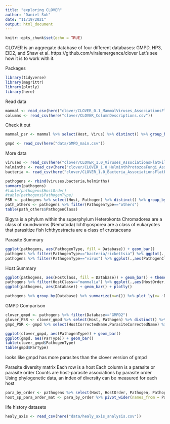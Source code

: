 ```yaml
---
title: "exploring CLOVER"
author: "Daniel Suh"
date: "11/19/2021"
output: html_document
---
```


```r
knitr::opts_chunk$set(echo = TRUE)
```

CLOVER is an aggregate database of four different databases: GMPD, HP3, EID2, and Shaw et al.
https://github.com/viralemergence/clover
Let's see how it is to work with it.

Packages  
```r
library(tidyverse)
library(magrittr)
library(plotly)
library(here)
```

Read data  
```r
mammal <- read_csv(here("clover/CLOVER_0.1_MammalViruses_AssociationsFlatFile.csv"))
columns <- read_csv(here("clover/CLOVER_ColumnDescriptions.csv"))
```

Check it out  
```r
mammal_psr <- mammal %>% select(Host, Virus) %>% distinct() %>% group_by(Host) %>% summarize(psr = n())
```


```r
gmpd <- read_csv(here("data/GMPD_main.csv"))
```

More data
```r
viruses <- read_csv(here("clover/CLOVER_1.0_Viruses_AssociationsFlatFile.csv"))
helminths <- read_csv(here("clover/CLOVER_1.0_HelminthProtozoaFungi_AssociationsFlatFile.csv"))
bacteria <- read_csv(here("clover/CLOVER_1.0_Bacteria_AssociationsFlatFile.csv"))
```

```r
pathogens <- rbind(viruses,bacteria,helminths)
summary(pathogens)
#table(pathogens$HostOrder)
#table(pathogens$PathogenType)
PSR <- pathogens %>% select(Host, Pathogen) %>% distinct() %>% group_by(Host) %>% summarize(psr = n())
path_others <- pathogens %>% filter(PathogenType=="others")
table(path_others$PathogenClass)
```




Bigyra is a phylum within the superphylum Heterokonta
Chromadorea are a class of roundworms (Nematoda)
Ichthyosporea are a class of eukaryotes that parasitize fish
Ichthyostracta are a class of crustaceans

Parasite Summary
```r
ggplot(pathogens, aes(PathogenType, fill = Database)) + geom_bar()
pathogens %>% filter(PathogenType=="bacteria/rickettsia") %>% ggplot(.,aes(PathogenClass, fill = Database)) +geom_bar()+theme(axis.text.x = element_text(angle=45,vjust=0.5))
pathogens %>% filter(PathogenType=="virus") %>% ggplot(.,aes(PathogenClass, fill = Database)) +geom_bar()+theme(axis.text.x = element_text(angle=45,vjust=0.6))
```

Host Summary
```r
ggplot(pathogens, aes(HostClass, fill = Database)) + geom_bar() + theme(axis.text.x = element_text(angle=70, vjust = 0.5))
pathogens %>% filter(HostClass=="mammalia") %>% ggplot(.,aes(HostOrder,fill = Database)) + geom_bar() + theme(axis.text.x = element_text(angle=70, vjust = 0.5))
ggplot(pathogens, aes(Database)) + geom_bar() + plotly()

pathogens %>% group_by(Database) %>% summarize(n=n()) %>% plot_ly(x= ~Database, y = ~n, type="bar") %>% layout(title="# Records by Database")
```

GMPD Comparison

```r
clover_gmpd <- pathogens %>% filter(Database=="GMPD2")
glover_PSR <- clover_gmpd %>% select(Host, Pathogen) %>% distinct() %>% group_by(Host) %>% summarize(psr = n())
gmpd_PSR <- gmpd %>% select(HostCorrectedName,ParasiteCorrectedName) %>% distinct() %>% group_by(HostCorrectedName) %>% summarize(psr=n())

ggplot(clover_gmpd, aes(PathogenType)) + geom_bar()
ggplot(gmpd, aes(ParType)) + geom_bar()
table(clover_gmpd$PathogenType)
table(gmpd$ParType)
```

looks like gmpd has more parasites than the clover version of gmpd


Parasite diversity matrix
Each row is a host
Each column is a parasite or parasite order
Counts are host-parasite associations by parasite order
Using phylogenetic data, an index of diversity can be measured for each host
```r
para_by_order <- pathogens %>% select(Host, HostOrder, Pathogen, PathogenOrder) %>% distinct() %>% group_by(Host, PathogenOrder) %>% summarize(n=n())
host_sp_para_order_mat <- para_by_order %>% pivot_wider(names_from = PathogenOrder, values_from = n)
```

life history datasets

```r
healy_axis <- read_csv(here("data/healy_axis_analysis.csv"))

```

